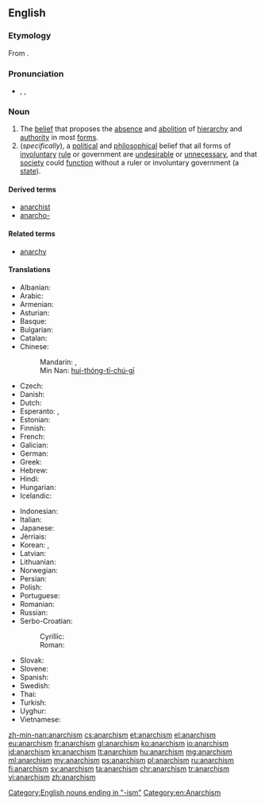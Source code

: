 ==English==

{{wikipedia}}

===Etymology===
From {{suffix|anarchy|ism}}.

===Pronunciation===
* {{a|GenAm}} {{enPR|ʹănər'kĭzəm}}, {{IPA|/ˈænəɹˌkɪzəm/}}, {{X-SAMPA|/"{n@r%kIz@m/}}

===Noun===
{{en-noun|-|s}}

# The [[belief]] that proposes the [[absence]] and [[abolition]] of [[hierarchy]] and [[authority]] in most [[form]]s.
# (''specifically''), a [[political]] and [[philosophical]] belief that all forms of [[involuntary]] [[rule]] or government are [[undesirable]] or [[unnecessary]], and that [[society]] could [[function]] without a ruler or involuntary government (a [[state]]).

====Derived terms====
* [[anarchist]]
* [[anarcho-]]

====Related terms====
* [[anarchy]]

====Translations====
{{trans-top|belief that proposes the absence and abolition of government in all forms}}
* Albanian: {{t+|sq|anarkizëm}}
* Arabic: {{t|ar|فوضوية|f|tr=fawDawíyya}}
* Armenian: {{t|hy|անարխիզմ|tr=anarxizm}}
* Asturian: {{t|ast|anarquismu|m}}
* Basque: {{t+|eu|anarkismo}}
* Bulgarian: {{t+|bg|анархизъм|tr=anarhizăm|m}}
* Catalan: {{t+|ca|anarquisme|m}}
* Chinese:
*: Mandarin: {{t+|cmn|無政府主義|sc=Hani}},  {{t|cmn|无政府主义|tr=wúzhèngfǔzhǔyì|sc=Hani}}
*: Min Nan: [[hui-thóng-tī-chú-gī]]
* Czech: {{t+|cs|anarchismus|m}}
* Danish: {{t|da|anarkisme}}
* Dutch: {{t+|nl|anarchisme}}
* Esperanto: {{t|eo|anarĥiismo}}, {{t|eo|anarkiismo}}
* Estonian: {{t|et|anarhism}}
* Finnish: {{t+|fi|anarkismi}}
* French: {{t+|fr|anarchisme|m}}
* Galician: {{t+|gl|anarquismo|m}}
* German: {{t+|de|Anarchismus|m}}
* Greek: {{t+|el|αναρχισμός|m|tr=anarchismós}}
* Hebrew: {{t+|he|אנרכיזם|m|tr=anarkhizm}}
* Hindi: {{t|hi|अराजकता|tr=arājakatā}}
* Hungarian: {{t+|hu|anarchizmus}}
* Icelandic: {{t|is|stjórnleysisstefna}}
{{trans-mid}}
* Indonesian: {{t+|id|anarkisme}}
* Italian: {{t|it|anarchismo|m}}
* Japanese: {{t|ja|アナキズム|tr=anākizumu}}
* Jèrriais: {{t|roa-jer|anarchisme|m}}
* Korean: {{t|ko|아나키즘|tr=anakijeum|sc=Hang}}, {{t|ko|무정부주의|tr=mujeongbujuui|sc=Kore}}
* Latvian: {{t|lv|anarhisms}}
* Lithuanian: {{t+|lt|anarchizmas}}
* Norwegian: {{t|no|anarkisme}}
* Persian: {{t|fa|دولت‌زدائی}}
* Polish: {{t+|pl|anarchizm|m}}
* Portuguese: {{t+|pt|anarquismo|m}}
* Romanian: {{t|ro|anarhism}}
* Russian: {{t+|ru|анархизм|m|tr=anarxízm}}
* Serbo-Croatian:
*: Cyrillic: {{t|sh|анархизам|m}}
*: Roman: {{t|sh|anarhizam|m}}
* Slovak: {{t|sk|anarchizmus|m}}
* Slovene: {{t+|sl|anarhizem|m}}
* Spanish: {{t+|es|anarquismo|m}}
* Swedish: {{t+|sv|anarkism}}
* Thai: {{t|th|ลัทธิอนาธิปไตย|tr=láttí ànaatíp-bpàdtai}}
* Turkish: {{t|tr|anarşızm}}
* Uyghur: {{t|ug|anarxizm}}
* Vietnamese: {{t|vi|chủ nghĩa vô chính phủ}}
{{trans-bottom}}

[[Category:English nouns ending in "-ism"]]
[[Category:en:Anarchism]]

[[zh-min-nan:anarchism]]
[[cs:anarchism]]
[[et:anarchism]]
[[el:anarchism]]
[[eu:anarchism]]
[[fr:anarchism]]
[[gl:anarchism]]
[[ko:anarchism]]
[[io:anarchism]]
[[id:anarchism]]
[[kn:anarchism]]
[[lt:anarchism]]
[[hu:anarchism]]
[[mg:anarchism]]
[[ml:anarchism]]
[[my:anarchism]]
[[ps:anarchism]]
[[pl:anarchism]]
[[ru:anarchism]]
[[fi:anarchism]]
[[sv:anarchism]]
[[ta:anarchism]]
[[chr:anarchism]]
[[tr:anarchism]]
[[vi:anarchism]]
[[zh:anarchism]]